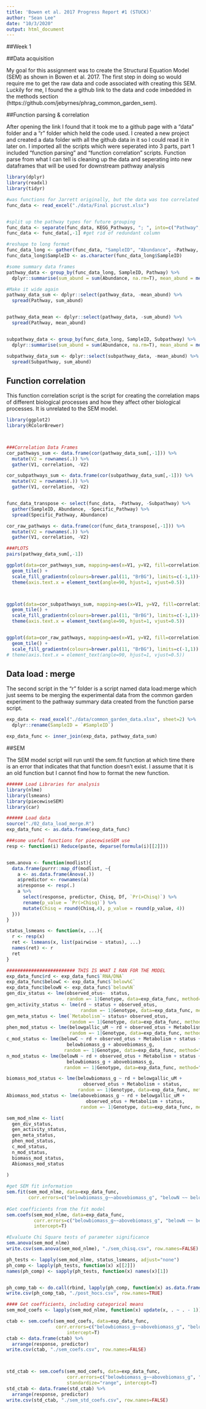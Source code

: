 ```yaml
---
title: 'Bowen et al. 2017 Progress Report #1 (STUCK)' 
author: "Sean Lee"
date: "10/3/2020"
output: html_document
---
```

##Week 1

##Data acquisition

My goal for this assignment was to create the Structural Equation Model (SEM) as shown in Bowen et al. 2017.  The first step in doing so would require me to get the raw data and code associated with creating this SEM.  Luckily for me, I found the a github link to the data and code imbedded in the methods section (https://github.com/jebyrnes/phrag_common_garden_sem).  

##Function parsing & correlation

After opening the link I found that it took me to a github page with a "data" folder and a "r" folder which held the code used.  I created a new project and created a data folder with all the github data in it so I could read it in later on.  I imported all the scripts which were seperated into 3 parts, part 1 included "function parsing" and "function correlation" scripts.  Function parse from what I can tell is cleaning up the data and seperating into new dataframes that will be used for downstream pathway analysis
```r
library(dplyr)
library(readxl)
library(tidyr)

#was functions for Jarrett originally, but the data was too correlated
func_data <- read_excel("./data/Final picrust.xlsx")


#split up the pathway types for future grouping
func_data <- separate(func_data, KEGG_Pathways, "; ", into=c("Pathway", "Subpathway", "Specific_Pathway"))
func_data <- func_data[,-1] #get rid of redundant column

#reshape to long format
func_data_long <- gather(func_data, "SampleID", "Abundance", -Pathway, -Subpathway, -Specific_Pathway)
func_data_long$SampleID <- as.character(func_data_long$SampleID)

#some summary data frames
pathway_data <- group_by(func_data_long, SampleID, Pathway) %>%
  dplyr::summarise(sum_abund = sum(Abundance, na.rm=T), mean_abund = mean(Abundance, na.rm=T)) 

#Make it wide again
pathway_data_sum <- dplyr::select(pathway_data, -mean_abund) %>%
  spread(Pathway, sum_abund)


pathway_data_mean <- dplyr::select(pathway_data, -sum_abund) %>%
  spread(Pathway, mean_abund)


subpathway_data <- group_by(func_data_long, SampleID, Subpathway) %>%
  dplyr::summarise(sum_abund = sum(Abundance, na.rm=T), mean_abund = mean(Abundance, na.rm=T))

subpathway_data_sum <- dplyr::select(subpathway_data, -mean_abund) %>%
  spread(Subpathway, sum_abund)
```

## Function correlation

This function correlation script is the script for creating the correlation maps of different biological processes and how they affect other biological processes.  It is unrelated to the SEM model.

```r
library(ggplot2)
library(RColorBrewer)



###Correlation Data Frames
cor_pathways_sum <- data.frame(cor(pathway_data_sum[,-1])) %>%
  mutate(V2 = rownames(.)) %>%
  gather(V1, correlation, -V2)

cor_subpathways_sum <- data.frame(cor(subpathway_data_sum[,-1])) %>%
  mutate(V2 = rownames(.)) %>%
  gather(V1, correlation, -V2)


func_data_transpose <- select(func_data, -Pathway, -Subpathway) %>%
  gather(SampleID, Abundance, -Specific_Pathway) %>%
  spread(Specific_Pathway, Abundance)

cor_raw_pathways <- data.frame(cor(func_data_transpose[,-1])) %>%
  mutate(V2 = rownames(.)) %>%
  gather(V1, correlation, -V2)

###PLOTS
pairs(pathway_data_sum[,-1])

ggplot(data=cor_pathways_sum, mapping=aes(x=V1, y=V2, fill=correlation)) +
  geom_tile() +
  scale_fill_gradientn(colours=brewer.pal(11, "BrBG"), limits=c(-1,1))+ 
  theme(axis.text.x = element_text(angle=90, hjust=1, vjust=0.5))



ggplot(data=cor_subpathways_sum, mapping=aes(x=V1, y=V2, fill=correlation)) +
  geom_tile() +
  scale_fill_gradientn(colours=brewer.pal(11, "BrBG"), limits=c(-1,1))+ 
  theme(axis.text.x = element_text(angle=90, hjust=1, vjust=0.5))


ggplot(data=cor_raw_pathways, mapping=aes(x=V1, y=V2, fill=correlation)) +
  geom_tile() +
  scale_fill_gradientn(colours=brewer.pal(11, "BrBG"), limits=c(-1,1)) #+ 
# theme(axis.text.x = element_text(angle=90, hjust=1, vjust=0.5))
```

## Data load : merge

The second script in the "r" folder is a script named data load:merge which just seems to be merging the experimental data from the common garden experiment to the pathway summary data created from the function parse script.

```r

exp_data <- read_excel("./data/common_garden_data.xlsx", sheet=2) %>%
  dplyr::rename(SampleID = `#SampleID`)

exp_data_func <- inner_join(exp_data, pathway_data_sum)

```

##SEM

The SEM model script will run until the sem.fit function at which time there is an error that indicates that that function doesn't exist.  I assume that it is an old function but I cannot find how to format the new function.

```r
###### Load Libraries for analysis
library(nlme)
library(lsmeans)
library(piecewiseSEM)
library(car)

###### Load data
source("./02_data_load_merge.R")
exp_data_func <- as.data.frame(exp_data_func)

###some useful functions for piecewiseSEM use
resp <- function(i) Reduce(paste, deparse(formula(i)[[2]]))


sem.anova <- function(modlist){
  data.frame(purrr::map_df(modlist, ~{
    a <- as.data.frame(Anova(.))
    a$predictor <- rownames(a)
    a$response <- resp(.)
    a %>%
      select(response, predictor, Chisq, Df, `Pr(>Chisq)`) %>%
      rename(p_value = `Pr(>Chisq)`) %>%
      mutate(Chisq = round(Chisq,4), p_value = round(p_value, 4))
  }))
}

status_lsmeans <- function(x, ...){
  r <- resp(x)
  ret <- lsmeans(x, list(pairwise ~ status), ...)
  names(ret) <- r
  ret
}

######################### THIS IS WHAT I RAN FOR THE MODEL
exp_data_func$rd <- exp_data_func$`RNA/DNA`
exp_data_func$belowC <- exp_data_func$`below%C`
exp_data_func$belowN <- exp_data_func$`below%N`
gen_div_status <- lme(observed_otus~  status, 
                      random =~ 1|Genotype, data=exp_data_func, method="ML")
gen_activity_status <- lme(rd ~ status + observed_otus, 
                           random =~ 1|Genotype, data=exp_data_func, method="ML")
gen_meta_status <- lme(`Metabolism`~ status+ observed_otus, 
                       random =~ 1|Genotype, data=exp_data_func, method="ML")
phen_mod_status <- lme(belowgallic_uM ~ rd + observed_otus + Metabolism + status, 
                       random =~ 1|Genotype, data=exp_data_func, method="ML")
c_mod_status <- lme(belowC ~ rd + observed_otus + Metabolism + status + belowgallic_uM +
                      belowbiomass_g + abovebiomass_g, 
                     random =~ 1|Genotype, data=exp_data_func, method="ML")
n_mod_status <- lme(belowN ~ rd + observed_otus + Metabolism + status +
                      belowbiomass_g + abovebiomass_g, 
                     random =~ 1|Genotype, data=exp_data_func, method="ML")

biomass_mod_status <- lme(belowbiomass_g ~ rd + belowgallic_uM +  
                            observed_otus + Metabolism + status, 
                          random =~ 1|Genotype, data=exp_data_func, method="ML")
Abiomass_mod_status <- lme(abovebiomass_g ~ rd + belowgallic_uM + 
                             observed_otus + Metabolism + status, 
                           random =~ 1|Genotype, data=exp_data_func, method="ML")

sem_mod_nlme <- list(
  gen_div_status,
  gen_activity_status,
  gen_meta_status,
  phen_mod_status,
  c_mod_status,
  n_mod_status,
  biomass_mod_status,
  Abiomass_mod_status
  
)

#get SEM fit information
sem.fit(sem_mod_nlme, data=exp_data_func, 
        corr.errors=c("belowbiomass_g~~abovebiomass_g", "belowN ~~ belowC"))
        
#Get coefficients from the fit model
sem.coefs(sem_mod_nlme, data=exp_data_func, 
          corr.errors=c("belowbiomass_g~~abovebiomass_g", "belowN ~~ belowC"),
          intercept=T)

#Evaluate Chi Square tests of parameter significance
sem.anova(sem_mod_nlme)
write.csv(sem.anova(sem_mod_nlme), "./sem_chisq.csv", row.names=FALSE)

ph_tests <- lapply(sem_mod_nlme, status_lsmeans, adjust="none")
ph_comp <- lapply(ph_tests, function(x) x[[2]])
names(ph_comp) <- sapply(ph_tests, function(x) names(x)[1])


ph_comp_tab <- do.call(rbind, lapply(ph_comp, function(x) as.data.frame(print(x))))
write.csv(ph_comp_tab, "./post_hocs.csv", row.names=TRUE)

#### Get coefficients, including categorical means
sem_mod_coefs <- lapply(sem_mod_nlme, function(x) update(x, . ~ . - 1))

ctab <- sem.coefs(sem_mod_coefs, data=exp_data_func, 
                  corr.errors=c("belowbiomass_g~~abovebiomass_g", "belowN ~~ belowC"),
                      intercept=T)
ctab <- data.frame(ctab) %>%
  arrange(response, predictor)
write.csv(ctab, "./sem_coefs.csv", row.names=FALSE)



std_ctab <- sem.coefs(sem_mod_coefs, data=exp_data_func, 
                      corr.errors=c("belowbiomass_g~~abovebiomass_g", "belowN ~~ belowC"),
                      standardize="range", intercept=T)
std_ctab <- data.frame(std_ctab) %>%
  arrange(response, predictor)
write.csv(std_ctab, "./sem_std_coefs.csv", row.names=FALSE)
```

